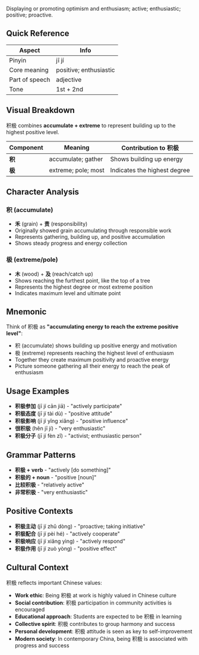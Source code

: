 Displaying or promoting optimism and enthusiasm; active; enthusiastic; positive; proactive.

## Quick Reference

| Aspect         | Info                   |
| -------------- | ---------------------- |
| Pinyin         | jī jí                  |
| Core meaning   | positive; enthusiastic |
| Part of speech | adjective              |
| Tone           | 1st + 2nd              |

## Visual Breakdown

积极 combines **accumulate + extreme** to represent building up to the highest positive level.

| Component | Meaning             | Contribution to 积极         |
| --------- | ------------------- | ---------------------------- |
| **积**    | accumulate; gather  | Shows building up energy     |
| **极**    | extreme; pole; most | Indicates the highest degree |

## Character Analysis

### 积 (accumulate)

- **禾** (grain) + **责** (responsibility)
- Originally showed grain accumulating through responsible work
- Represents gathering, building up, and positive accumulation
- Shows steady progress and energy collection

### 极 (extreme/pole)

- **木** (wood) + **及** (reach/catch up)
- Shows reaching the furthest point, like the top of a tree
- Represents the highest degree or most extreme position
- Indicates maximum level and ultimate point

## Mnemonic

Think of 积极 as **"accumulating energy to reach the extreme positive level"**:

- 积 (accumulate) shows building up positive energy and motivation
- 极 (extreme) represents reaching the highest level of enthusiasm
- Together they create maximum positivity and proactive energy
- Picture someone gathering all their energy to reach the peak of enthusiasm

## Usage Examples

- **积极参加** (jī jí cān jiā) - "actively participate"
- **积极态度** (jī jí tài dù) - "positive attitude"
- **积极影响** (jī jí yǐng xiǎng) - "positive influence"
- **很积极** (hěn jī jí) - "very enthusiastic"
- **积极分子** (jī jí fèn zǐ) - "activist; enthusiastic person"

## Grammar Patterns

- **积极 + verb** - "actively [do something]"
- **积极的 + noun** - "positive [noun]"
- **比较积极** - "relatively active"
- **非常积极** - "very enthusiastic"

## Positive Contexts

- **积极主动** (jī jí zhǔ dòng) - "proactive; taking initiative"
- **积极配合** (jī jí pèi hé) - "actively cooperate"
- **积极响应** (jī jí xiǎng yìng) - "actively respond"
- **积极作用** (jī jí zuò yòng) - "positive effect"

## Cultural Context

积极 reflects important Chinese values:

- **Work ethic**: Being 积极 at work is highly valued in Chinese culture
- **Social contribution**: 积极 participation in community activities is encouraged
- **Educational approach**: Students are expected to be 积极 in learning
- **Collective spirit**: 积极 contributes to group harmony and success
- **Personal development**: 积极 attitude is seen as key to self-improvement
- **Modern society**: In contemporary China, being 积极 is associated with progress and success
